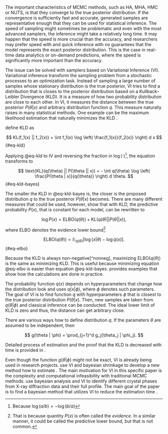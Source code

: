 The important characteristics of MCMC methods, such as HA, MHA, HMC or NUTS, is that they converge to the true posterior distribution.
If the convergence is sufficiently fast and accurate, generated samples are representative enough that they can be used for
statistical inference. The speed of sampling might sometimes be problematic and even
with the most advanced samplers, the inference might take a relatively long time.  It may happen that the speed is more crucial than 
the accuracy, and researchers may prefer speed with and quick inference with no guarantees that the model represents the exact posterior
distribution. This is the case in real-time data analytics or on-demand predictions, where the speed is significantly more
important than the accuracy.

The issue can be solved with samplers based on Variational Inference (VI). Variational inference transform the sampling problem
from a stochastic processes to an optimization task. Instead of sampling a large number of samples whose stationary distribution
is the true posterior, VI tries to find a distribution that is closes to the posterior distribution based on a Kullback–Leibler Divergence (KLD).
It is a measure of how two probability distribution are close to each other. In VI, it measures the distance between the true posterior 
$P(\theta | x)$ and arbitrary distribution function $q$. This measure naturally raises in many statistical methods. One example
can be the maximum likelihood estimation that naturally minimizes the KLD \parencite{ranganath2017black}.

\parencite{KullbackLeibler1951_InformationSufficiency} define KLD as

$$
KL(f_1(x) || f_2(x)) = \int f_1(x) \log \left( 
    \frac{f_1(x)}{f_2(x)}
\right) d x
$$ {#eq-kld}

Applying @eq-kld to IV and reversing the fraction in $\log (\cdot)$[^log-reverse], the equation transforms to

[^log-reverse]: Because $\log (a/b) = -\log(b/a)$

$$
\text{KL}(q(\theta) || P(\theta || x)) = - \int q(\theta) \log \left( 
    \frac{P(\theta | x)}{q(\theta)}
\right) d \theta.
$$ {#eq-kld-bayes}

The smaller the KLD in @eq-kld-bayes is, the closer is the proposed distribution $q$ to the true posterior $P(\theta|x)$ becomes.
There are many different measures that could be used, however, \parencite{Sjolund2023_TutorialParametricVariational} show that
with KLD, the predictive probability $P(x)$, that is constant for each model, can be rewritten to

$$
\log P(x) = \text{ELBO}(q(\theta)) + \text{KL}(q(\theta) || P(\theta || x)),
$$

where ELBO denotes the evidence lower bound[^elbo]

[^elbo]: That is because quantity $P(x)$ is often called the *evidence*. In a similar manner, it could be called the 
predictive lower bound, but that is not common.

$$
\text{ELBO}(q(\theta)) = \mathbb{E}_{q(\theta)} \left[ \log (x | \theta) - \log q(x) \right].
$$ {#eq-elbo}

Because the KLD is always non-negative[^nonneg], maximizing $\text{ELBO}(q(\theta))$ is the same as minimizing KLD. This is useful because 
minimizing equation @eq-elbo is easier than equation @eq-kld-bayes. \parencite{Sjolund2023_TutorialParametricVariational} provides
examples that show how the calculations are done in practice.

The probability function $q(x)$ depends on hyperparameters that change how the distribution look and 
\parencite[Chap. 13.7]{Gelman2014_BayesianDataAnalysis} uses $q(x|\phi)$, where $\phi$ denotes such parameters. 
The goal of VI is to find function $q$ with hyperparameters $\phi$ that is 
closest to the true posterior distribution $P(\theta | x)$. Then, new samples are taken from $q(\theta | \phi)$ and classical
inference can be conducted. The ideal lower limit of KLD is zero and thus, the distance can get arbitrary close.

There are various ways how to define distribution $q$. If the parameters $\theta$ are assumed to be independent, then

$$
g(\theta | \phi) = \prod_{j=1}^d g_j(\theta_j | \phi_j).
$$

Detailed process of estimation and the proof that the KLD is decreased with time is provided in \parencite[Chap. 13.7]{Gelman2014_BayesianDataAnalysis}.

Even though the function $g(\theta | \phi)$ might not be exact, VI is already being used in research projects.
\parencite{GefangEtAl2019_VariationalBayesianInference} use VI and bayesian shrinkage to develop a new method how to estimate 
\enquote{Vector Autoregressive models that have hundreds of macroeconomic variables, or more}. The main motivation for VI in this
specific paper is the complexity and computational infeasibility with traditional MCMC methods.
\parencite{MurakamiEtAl2025_RapidComprehensiveSearch} use bayesian analysis and VI to identify different crystal phases from
X-ray diffraction data and their full profile. The main goal of the paper is to find a bayesian method that utilizes VI to reduce 
the estimation time \enquote{from a few hours to seconds}.


